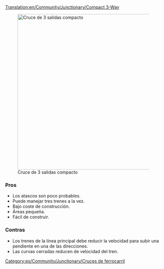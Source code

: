 [[Translation:en/Community/Junctionary/Compact 3-Way]]
{{es/Community/Junctionary/Menú de Cruces}}

[[File:en/Community/Junctionary/Compact 3 way.png|thumb|500px|none|Cruce de 3 salidas compacto]]

===Pros===
*Los atascos son poco probables.
*Puede manejar tres trenes a la vez.
*Bajo coste de construcción.
*Áreas pequeña.
*Fácil de construir.

===Contras===
*Los trenes de la línea principal debe reducir la velocidad para subir una pendiente en una de las direcciones.
*Las curvas cerradas reducen de velocidad del tren.

[[Category:es/Community/Junctionary/Cruces de ferrocarril]]